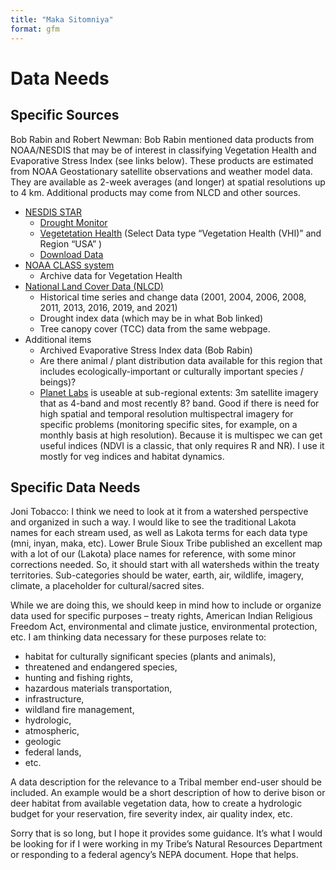 ```yaml
---
title: "Maka Sitomniya"
format: gfm
---
```


# Data Needs

## Specific Sources

Bob Rabin and Robert Newman: Bob Rabin mentioned data products from NOAA/NESDIS that may be of interest in classifying Vegetation Health and Evaporative Stress Index (see links below). These products are estimated from NOAA Geostationary satellite observations and weather model data. They are available as 2-week averages (and longer) at spatial resolutions up to 4 km. Additional products may come from NLCD and other sources.

-   [NESDIS STAR](https://www.nesdis.noaa.gov/)
    -   [Drought Monitor](https://www.star.nesdis.noaa.gov/smcd/emb/droughtMon/products_droughtMon.php)
    -   [Vegetetation Health](https://www.star.nesdis.noaa.gov/smcd/emb/vci/VH/vh_browse.php) (Select Data type "Vegetation Health (VHI)" and Region "USA" )
    -   [Download Data](https://www.star.nesdis.noaa.gov/smcd/emb/vci/VH/vh_ftp.php)
-   [NOAA CLASS system](https://www.aev.class.noaa.gov/saa/products/welcome)
    -   Archive data for Vegetation Health
-   [National Land Cover Data (NLCD)](https://www.mrlc.gov/)
    -   Historical time series and change data (2001, 2004, 2006, 2008, 2011, 2013, 2016, 2019, and 2021)
    -   Drought index data (which may be in what Bob linked)
    -   Tree canopy cover (TCC) data from the same webpage.
-   Additional items
    -   Archived Evaporative Stress Index data (Bob Rabin)
    -   Are there animal / plant distribution data available for this region that includes ecologically-important or culturally important species / beings)?
    -   [Planet Labs](https://www.planet.com/) is useable at sub-regional extents: 3m satellite imagery that as 4-band and most recently 8? band. Good if there is need for high spatial and temporal resolution multispectral imagery for specific problems (monitoring specific sites, for example, on a monthly basis at high resolution). Because it is multispec we can get useful indices (NDVI is a classic, that only requires R and NR). I use it mostly for veg indices and habitat dynamics.

## Specific Data Needs

Joni Tobacco: I think we need to look at it from a watershed perspective and organized in such a way. I would like to see the traditional Lakota names for each stream used, as well as Lakota terms for each data type (mni, inyan, maka, etc). Lower Brule Sioux Tribe published an excellent map with a lot of our (Lakota) place names for reference, with some minor corrections needed. So, it should start with all watersheds within the treaty territories. Sub-categories should be water, earth, air, wildlife, imagery, climate, a placeholder for cultural/sacred sites.

While we are doing this, we should keep in mind how to include or organize data used for specific purposes -- treaty rights, American Indian Religious Freedom Act, environmental and climate justice, environmental protection, etc. I am thinking data necessary for these purposes relate to:

-   habitat for culturally significant species (plants and animals),
-   threatened and endangered species,
-   hunting and fishing rights,
-   hazardous materials transportation,
-   infrastructure,
-   wildland fire management,
-   hydrologic,
-   atmospheric,
-   geologic
-   federal lands,
-   etc.

A data description for the relevance to a Tribal member end-user should be included. An example would be a short description of how to derive bison or deer habitat from available vegetation data, how to create a hydrologic budget for your reservation, fire severity index, air quality index, etc.

Sorry that is so long, but I hope it provides some guidance. It’s what I would be looking for if I were working in my Tribe’s Natural Resources Department or responding to a federal agency’s NEPA document. Hope that helps.
